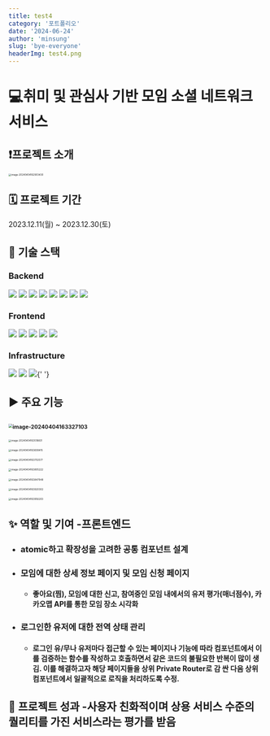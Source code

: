 ```yaml
---
title: test4
category: '포트폴리오'
date: '2024-06-24'
author: 'minsung'
slug: 'bye-everyone'
headerImg: test4.png
---
```


# 💻취미 및 관심사 기반 모임 소셜 네트워크 서비스

## ❗️프로젝트 소개

<img
  src='/Users/minseong/Library/Application Support/typora-user-images/image-20240404162903430.png'
  alt='image-20240404162903430'
  style='zoom: 33%;'
/>

## 🗓️ 프로젝트 기간

2023.12.11(월) ~ 2023.12.30(토)

## 🥁 기술 스택

### Backend

<img src='https://img.shields.io/badge/Node.js-339933?style=flat-square&logo=nodedotjs&logoColor=white' /> <img src='https://img.shields.io/badge/Express-000000?style=flat-square&logo=express&logoColor=white' /> <img src='https://img.shields.io/badge/MySQL-4479A1?style=flat-square&logo=mysql&logoColor=white' /> <img src='https://img.shields.io/badge/TypeORM-3178C6?style=flat-square&logo=typeorm&logoColor=white' /> <img src='https://img.shields.io/badge/MongoDB-47A248?style=flat-square&logo=mongodb&logoColor=white' /> <img src='https://img.shields.io/badge/Mongoose-880000?style=flat-square&logo=mongoose&logoColor=white' /> <img src='https://img.shields.io/badge/Socket.io-010101?style=flat-square&logo=socket.io&logoColor=white' /> <img src='https://img.shields.io/badge/TypeScript-3178C6?style=flat-square&logo=typescript&logoColor=white' />

### Frontend

<img src='https://img.shields.io/badge/React-61DAFB?style=flat-square&logo=react&logoColor=white' /> <img src='https://img.shields.io/badge/TypeScript-3178C6?style=flat-square&logo=typescript&logoColor=white' /> <img src='https://img.shields.io/badge/Tailwind_CSS-38B2AC?style=flat-square&logo=tailwind-css&logoColor=white' /> <img src='https://img.shields.io/badge/react--hook--form-0081CB?style=flat-square&logo=react&logoColor=white' /> <img src='https://img.shields.io/badge/Zustand-000?style=flat-square&logo=zustand&logoColor=white' />

### Infrastructure

<img src='https://img.shields.io/badge/Vite-646CFF?style=flat-square&logo=vite&logoColor=white' /> <img src='https://img.shields.io/badge/PM2-2B037A?style=flat-square&logo=pm2&logoColor=white' /> <img src='https://img.shields.io/badge/NGINX-009639?style=flat-square&logo=nginx&logoColor=white' />{' '}

## ▶️ 주요 기능

## <img src="/Users/minseong/Library/Application Support/typora-user-images/image-20240404163327103.png" alt="image-20240404163327103" style="zoom: 50%;" />

<img
  src='/Users/minseong/Library/Application Support/typora-user-images/image-20240404163518831.png'
  alt='image-20240404163518831'
  style='zoom: 33%;'
/>

<img
  src='/Users/minseong/Library/Application Support/typora-user-images/image-20240404163608415.png'
  alt='image-20240404163608415'
  style='zoom:33%;'
/>

<img
  src='/Users/minseong/Library/Application Support/typora-user-images/image-20240404163702577.png'
  alt='image-20240404163702577'
  style='zoom: 33%;'
/>

<img
  src='/Users/minseong/Library/Application Support/typora-user-images/image-20240404163805222.png'
  alt='image-20240404163805222'
  style='zoom:33%;'
/>

<img
  src='/Users/minseong/Library/Application Support/typora-user-images/image-20240404163847948.png'
  alt='image-20240404163847948'
  style='zoom:33%;'
/>

<img
  src='/Users/minseong/Library/Application Support/typora-user-images/image-20240404163920302.png'
  alt='image-20240404163920302'
  style='zoom:33%;'
/>

<img
  src='/Users/minseong/Library/Application Support/typora-user-images/image-20240404163956203.png'
  alt='image-20240404163956203'
  style='zoom:33%;'
/>

## ✨ 역할 및 기여 -프론트엔드

- ### atomic하고 확장성을 고려한 공통 컴포넌트 설계

- ### 모임에 대한 상세 정보 페이지 및 모임 신청 페이지

  - #### 좋아요(찜), 모임에 대한 신고, 참여중인 모임 내에서의 유저 평가(매너점수), 카카오맵 API를 통한 모임 장소 시각화

- ### 로그인한 유저에 대한 전역 상태 관리

  - #### 로그인 유/무나 유저마다 접근할 수 있는 페이지나 기능에 따라 컴포넌트에서 이를 검증하는 함수를 작성하고 호출하면서 같은 코드의 불필요한 반복이 많이 생김. 이를 해결하고자 해당 페이지들을 상위 Private Router로 감 싼 다음 상위 컴포넌트에서 일괄적으로 로직을 처리하도록 수정.

## 🎉 프로젝트 성과 -사용자 친화적이며 상용 서비스 수준의 퀄리티를 가진 서비스라는 평가를 받음
